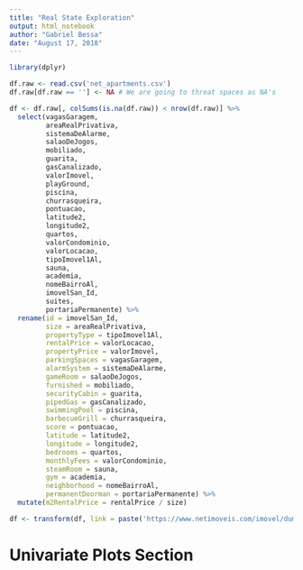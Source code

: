 ```yaml
---
title: "Real State Exploration"
output: html_notebook
author: "Gabriel Bessa"
date: "August 17, 2018"
---
```


```r
library(dplyr)

df.raw <- read.csv('net_apartments.csv')
df.raw[df.raw == ''] <- NA # We are going to threat spaces as NA's

df <- df.raw[, colSums(is.na(df.raw)) < nrow(df.raw)] %>% 
  select(vagasGaragem,
         areaRealPrivativa,
         sistemaDeAlarme,
         salaoDeJogos,
         mobiliado,
         guarita,
         gasCanalizado,
         valorImovel,
         playGround,
         piscina,
         churrasqueira,
         pontuacao,
         latitude2,
         longitude2,
         quartos,
         valorCondominio,
         valorLocacao,
         tipoImovel1Al,
         sauna,
         academia,
         nomeBairroAl,
         imovelSan_Id,
         suites,
         portariaPermanente) %>% 
  rename(id = imovelSan_Id,
         size = areaRealPrivativa,
         propertyType = tipoImovel1Al,
         rentalPrice = valorLocacao,
         propertyPrice = valorImovel,
         parkingSpaces = vagasGaragem,
         alarmSystem = sistemaDeAlarme,
         gameRoom = salaoDeJogos,
         furnished = mobiliado,
         securityCabin = guarita,
         pipedGas = gasCanalizado,
         swimmingPool = piscina,
         barbecueGrill = churrasqueira,
         score = pontuacao,
         latitude = latitude2,
         longitude = longitude2,
         bedrooms = quartos,
         monthlyFees = valorCondominio,
         steamRoom = sauna,
         gym = academia,
         neighborhood = nomeBairroAl,
         permanentDoorman = portariaPermanente) %>% 
  mutate(m2RentalPrice = rentalPrice / size)

df <- transform(df, link = paste('https://www.netimoveis.com/imovel/dummy', id, sep = '/'))
```

# Univariate Plots Section